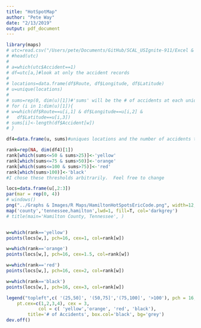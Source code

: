 ```yaml
---
title: "HotSpotMap"
author: "Pete Way"
date: "2/13/2019"
output: pdf_document
---
```


```r
library(maps)
# utc=read.csv("/Users/pete/Documents/GitHub/SCAL_USIgnite-911/Excel & CSV Sheets/Full Data.csv", header=T)
# #head(utc)
# 
# a=which(utc$Accident==1)
# df=utc[a,]#look at only the accident records
# 
# locations=data.frame(df$Route, df$Longitude, df$Latitude)
# u=unique(locations)
# 
# sums=rep(0, dim(u)[1])#'sums' will be the # of accidents at each unique loc.
# for (i in 1:dim(u)[1]){
# w=which(df$Route==u[i,1] & df$Longitude==u[i,2] &
# 	df$Latitude==u[i,3])
# sums[i]<-length(df$Accident[w])
# }

df4=data.frame(u, sums)#uniques locations and the number of accidents there

rank=rep(NA, dim(df4)[1])
rank[which(sums<=50 & sums>25)]<-'yellow'
rank[which(sums<=75 & sums>50)]<-'orange'
rank[which(sums<=100 & sums>75)]<-'red'
rank[which(sums>100)]<-'black'
#I chose these thresholds arbitrarily.  Feel free to change

locs=data.frame(u[,2:3])
par(mar = rep(0, 4))
# windows()
png("../Graphs & Images/R Maps/HamiltonHotSpotsEricCode.png", width=12,height=12,units='in', res=300)
map('county','tennessee,hamilton',lwd=1, fill=T, col='darkgrey')
# title(main='Hamilton County, Tennessee', )


w=which(rank=='yellow')
points(locs[w,], pch=16, cex=1, col=rank[w])

w=which(rank=='orange')
points(locs[w,], pch=16, cex=1.5, col=rank[w])

w=which(rank=='red')
points(locs[w,], pch=16, cex=2, col=rank[w])

w=which(rank=='black')
points(locs[w,], pch=16, cex=3, col=rank[w])

legend("topleft",c( '(25,50]', '(50,75]','(75,100]', '>100'), pch = 16, 
	pt.cex=c(1,2,3,4), cex = 3, 
	       	col = c( 'yellow','orange', 'red', 'black'),
		title='# of Accidents', box.col='black', bg='grey')
dev.off()
```


